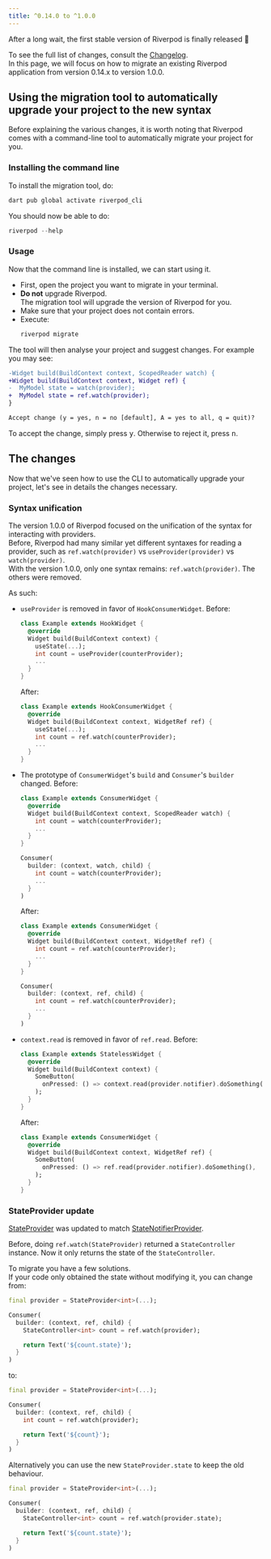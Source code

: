 ```yaml
---
title: ^0.14.0 to ^1.0.0
---
```


After a long wait, the first stable version of Riverpod is finally released 👏

To see the full list of changes, consult the [Changelog](https://pub.dev/packages/flutter_riverpod/changelog#100).  
In this page, we will focus on how to migrate an existing Riverpod application
from version 0.14.x to version 1.0.0.

## Using the migration tool to automatically upgrade your project to the new syntax

Before explaining the various changes, it is worth noting that Riverpod comes with
a command-line tool to automatically migrate your project for you.

### Installing the command line

To install the migration tool, do:

```sh
dart pub global activate riverpod_cli
```

You should now be able to do:

```dart
riverpod --help
```

### Usage

Now that the command line is installed, we can start using it.

- First, open the project you want to migrate in your terminal.
- **Do not** upgrade Riverpod.  
  The migration tool will upgrade the version of Riverpod for you.
- Make sure that your project does not contain errors.
- Execute:
  ```sh
  riverpod migrate
  ```

The tool will then analyse your project and suggest changes. For example you may see:

```diff
-Widget build(BuildContext context, ScopedReader watch) {
+Widget build(BuildContext context, Widget ref) {
-  MyModel state = watch(provider);
+  MyModel state = ref.watch(provider);
}

Accept change (y = yes, n = no [default], A = yes to all, q = quit)?
```

To accept the change, simply press <kbd>y</kbd>. Otherwise to reject it, press <kbd>n</kbd>.

## The changes

Now that we've seen how to use the CLI to automatically upgrade your project,
let's see in details the changes necessary.

### Syntax unification

The version 1.0.0 of Riverpod focused on the unification of the syntax for
interacting with providers.  
Before, Riverpod had many similar yet different syntaxes for reading a provider,
such as `ref.watch(provider)` vs `useProvider(provider)` vs `watch(provider)`.  
With the version 1.0.0, only one syntax remains: `ref.watch(provider)`. The
others were removed.

As such:

- `useProvider` is removed in favor of `HookConsumerWidget`.
  Before:

  ```dart
  class Example extends HookWidget {
    @override
    Widget build(BuildContext context) {
      useState(...);
      int count = useProvider(counterProvider);
      ...
    }
  }
  ```

  After:

  ```dart
  class Example extends HookConsumerWidget {
    @override
    Widget build(BuildContext context, WidgetRef ref) {
      useState(...);
      int count = ref.watch(counterProvider);
      ...
    }
  }
  ```

- The prototype of `ConsumerWidget`'s `build` and `Consumer`'s `builder` changed.
  Before:

  ```dart
  class Example extends ConsumerWidget {
    @override
    Widget build(BuildContext context, ScopedReader watch) {
      int count = watch(counterProvider);
      ...
    }
  }

  Consumer(
    builder: (context, watch, child) {
      int count = watch(counterProvider);
      ...
    }
  )
  ```

  After:

  ```dart
  class Example extends ConsumerWidget {
    @override
    Widget build(BuildContext context, WidgetRef ref) {
      int count = ref.watch(counterProvider);
      ...
    }
  }

  Consumer(
    builder: (context, ref, child) {
      int count = ref.watch(counterProvider);
      ...
    }
  )
  ```

- `context.read` is removed in favor of `ref.read`.
  Before:

  ```dart
  class Example extends StatelessWidget {
    @override
    Widget build(BuildContext context) {
      SomeButton(
        onPressed: () => context.read(provider.notifier).doSomething(),
      );
    }
  }
  ```

  After:

  ```dart
  class Example extends ConsumerWidget {
    @override
    Widget build(BuildContext context, WidgetRef ref) {
      SomeButton(
        onPressed: () => ref.read(provider.notifier).doSomething(),
      );
    }
  }
  ```

### StateProvider update

[StateProvider] was updated to match [StateNotifierProvider].

Before, doing `ref.watch(StateProvider)` returned a `StateController` instance.
Now it only returns the state of the `StateController`.

To migrate you have a few solutions.  
If your code only obtained the state without modifying it, you can change from:

```dart
final provider = StateProvider<int>(...);

Consumer(
  builder: (context, ref, child) {
    StateController<int> count = ref.watch(provider);

    return Text('${count.state}');
  }
)
```

to:

```dart
final provider = StateProvider<int>(...);

Consumer(
  builder: (context, ref, child) {
    int count = ref.watch(provider);

    return Text('${count}');
  }
)
```

Alternatively you can use the new `StateProvider.state` to keep the old behaviour.

```dart
final provider = StateProvider<int>(...);

Consumer(
  builder: (context, ref, child) {
    StateController<int> count = ref.watch(provider.state);

    return Text('${count.state}');
  }
)
```

[statenotifierprovider]: https://pub.dev/documentation/riverpod/latest/riverpod/StateNotifierProvider-class.html
[stateprovider]: https://pub.dev/documentation/riverpod/latest/riverpod/StateProvider-class.html
[statenotifier]: https://pub.dev/documentation/state_notifier/latest/state_notifier/StateNotifier-class.html
